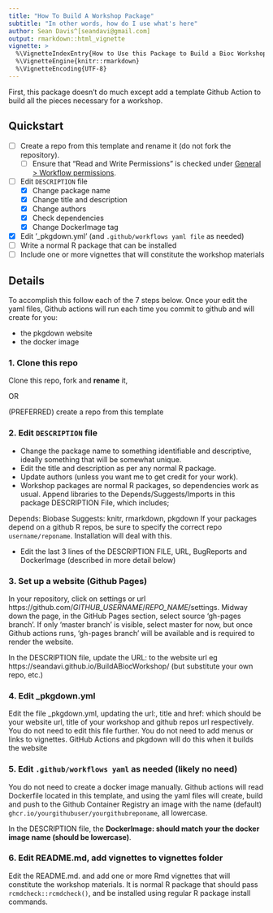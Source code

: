 ```yaml
---
title: "How To Build A Workshop Package"
subtitle: "In other words, how do I use what's here"
author: Sean Davis^[seandavi@gmail.com]
output: rmarkdown::html_vignette
vignette: >
  %\VignetteIndexEntry{How to Use this Package to Build a Bioc Workshop}
  %\VignetteEngine{knitr::rmarkdown}
  %\VignetteEncoding{UTF-8}
---
```


First, this package doesn't do much except add a template Github Action to
build all the pieces necessary for a workshop.

## Quickstart

- [ ] Create a repo from this template and rename it (do not fork the repository).
  - [ ] Ensure that "Read and Write Permissions" is checked under [General > Workflow permissions](https://github.com/seandavi/BuildABiocWorkshop/settings/actions). 
- [ ] Edit `DESCRIPTION` file
  - [x] Change package name
  - [x] Change title and description
  - [x] Change authors
  - [x] Check dependencies
  - [x] Change DockerImage tag
- [x] Edit '_pkgdown.yml' (and `.github/workflows yaml file` as needed)
- [ ] Write a normal R package that can be installed
- [ ] Include one or more vignettes that will constitute the workshop materials

## Details

To accomplish this follow each of the 7 steps below. Once your edit the yaml files, Github actions will run each time you commit to github and will create for you:

- the pkgdown website
- the docker image 

### 1. Clone this repo

Clone this repo, fork and **rename** it,

OR 

(PREFERRED) create a repo from this template

### 2. Edit `DESCRIPTION` file

- Change the package name to something identifiable and descriptive, ideally 
something that will be somewhat unique. 
- Edit the title and description as per any normal R package.
- Update authors (unless you want me to get credit for your work).
- Workshop packages are normal R packages, so dependencies work as usual. Append libraries to the Depends/Suggests/Imports in this package DESCRIPTION File, which includes;

Depends: 
    Biobase
Suggests: 
    knitr,
    rmarkdown,
    pkgdown
  If your packages depend on a github R repos, be sure to specify the correct repo `username/reponame`.  Installation will deal with this. 
 
- Edit the last 3 lines of the DESCRIPTION FILE, URL, BugReports and DockerImage (described in more detail below)

### 3. Set up a website (Github Pages)

In your repository, click on settings or url https://github.com/*GITHUB_USERNAME*/*REPO_NAME*/settings.  Midway down the page, in the GitHub Pages section, select source 'gh-pages branch'.  If only 'master branch' is visible, select master for now, but once Github actions runs, 'gh-pages branch' will be available and is required to render the website. 
  
In the DESCRIPTION file, update the URL: to the website url eg https://seandavi.github.io/BuildABiocWorkshop/ (but substitute your own repo, etc.)

### 4. Edit _pkgdown.yml

Edit the file _pkgdown.yml, updating the url:, title and href: which should be your website url, title of your workshop and github repos url respectively.  You do not need to edit this file further. You do not need to add menus or links to vignettes. GitHub Actions and pkgdown will do this when it builds the website

### 5. Edit `.github/workflows yaml` as needed (likely no need)


You do not need to create a docker image manually. Github actions will read Dockerfile located in this template, and using the yaml files will create, build and push to the Github Container Registry an image with the name (default) `ghcr.io/yourgithubuser/yourgithubreponame`, all lowercase. 


In the DESCRIPTION file, the **DockerImage: should match your the docker image name (should be lowercase)**.


### 6. Edit README.md, add vignettes to vignettes folder
  
Edit the README.md. and add one or more Rmd vignettes that will constitute the workshop materials. It is normal R package that should pass `rcmdcheck::rcmdcheck()`, and be installed using regular R package install commands.  


